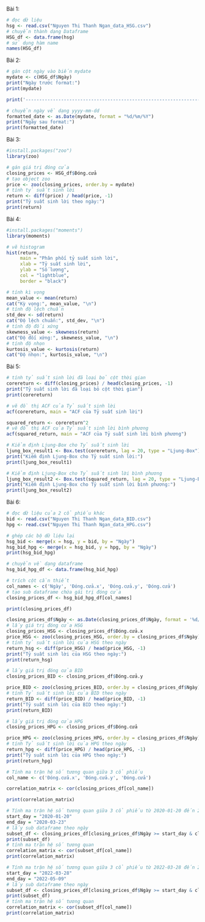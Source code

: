 Bài 1:
```{r}
# đọc dữ liệu
hsg <- read.csv("Nguyen Thi Thanh Ngan_data_HSG.csv")
# chuyển thành dạng Dataframe
HSG_df <- data.frame(hsg)
# sử dụng hàm name
names(HSG_df)
```
Bài 2:
```{r}
# gán cột ngày vào biến mydate
mydate <- c(HSG_df$Ngày)
print("Ngày trước format:")
print(mydate)

print('-------------------------------------------------------------------------------------------')

# chuyển ngày về dạng yyyy-mm-dd
formatted_date <- as.Date(mydate, format = "%d/%m/%Y")
print("Ngày sau format:")
print(formatted_date)
```
Bài 3:
```{r}
#install.packages("zoo")
library(zoo)
```

```{r}
# gán giá trị đóng cửa
closing_prices <- HSG_df$Đóng.cửa
# tạo object zoo
price <- zoo(closing_prices, order.by = mydate)
# tính tỷ suất sinh lời
return <- diff(price) / head(price, -1)
print("Tỷ suất sinh lời theo ngày:")
print(return)
```
Bài 4:
```{r}
#install.packages("moments")
library(moments)
```

```{r}
# vẽ histogram
hist(return, 
     main = "Phân phối tỷ suất sinh lời", 
     xlab = "Tỷ suất sinh lời", 
     ylab = "Số lượng",
     col = "lightblue",
     border = "black")
```

```{r}
# tính kì vọng
mean_value <- mean(return)
cat("Kỳ vọng:", mean_value, "\n")
# tính độ lệch chuẩn
std_dev <- sd(return)
cat("Độ lệch chuẩn:", std_dev, "\n")
# tính độ đối xứng
skewness_value <- skewness(return)
cat("Độ đối xứng:", skewness_value, "\n")
# tính độ nhọn
kurtosis_value <- kurtosis(return)
cat("Độ nhọn:", kurtosis_value, "\n")
```

Bài 5:
```{r}
# tính tỷ suất sinh lời đã loại bỏ cột thời gian
corereturn <- diff(closing_prices) / head(closing_prices, -1)
print("Tỷ suất sinh lời đã loại bỏ cột thời gian")
print(corereturn)
```

```{r}
# vẽ đồ thị ACF của Tỷ suất sinh lời
acf(corereturn, main = "ACF của Tỷ suất sinh lời")

squared_return <- corereturn^2
# vẽ đồ thị ACF của Tỷ suất sinh lời bình phương
acf(squared_return, main = "ACF của Tỷ suất sinh lời bình phương")
```

```{r}
# Kiểm định Ljung-Box cho Tỷ suất sinh lời
ljung_box_result1 <- Box.test(corereturn, lag = 20, type = "Ljung-Box")
print("Kiểm định Ljung-Box cho Tỷ suất sinh lời:")
print(ljung_box_result1)

# Kiểm định Ljung-Box cho Tỷ suất sinh lời bình phương
ljung_box_result2 <- Box.test(squared_return, lag = 20, type = "Ljung-Box")
print("Kiểm định Ljung-Box cho Tỷ suất sinh lời bình phương:")
print(ljung_box_result2)
```

Bài 6:
```{r}
# đọc dữ liệu của 2 cổ phiếu khác
bid <- read.csv("Nguyen Thi Thanh Ngan_data_BID.csv")
hpg <- read.csv("Nguyen Thi Thanh Ngan_data_HPG.csv")

# ghép các bộ dữ liệu lại
hsg_bid <- merge(x = hsg, y = bid, by = "Ngày")
hsg_bid_hpg <- merge(x = hsg_bid, y = hpg, by = "Ngày")
print(hsg_bid_hpg)
```

```{r}
# chuyển về dạng dataframe
hsg_bid_hpg_df <- data.frame(hsg_bid_hpg)

# trích cột cần thiết
col_names <- c('Ngày', 'Đóng.cửa.x', 'Đóng.cửa.y', 'Đóng.cửa')
# tạo sub dataframe chứa gái trị đóng cửa
closing_prices_df <- hsg_bid_hpg_df[col_names]

print(closing_prices_df)
```

```{r}
closing_prices_df$Ngày <- as.Date(closing_prices_df$Ngày, format = '%d/%m/%Y')
# lấy giá trị đóng cửa HSG
closing_prices_HSG <- closing_prices_df$Đóng.cửa.x
price_HSG <- zoo(closing_prices_HSG, order.by = closing_prices_df$Ngày)
# tính tỷ suất sinh lời của HSG theo ngày
return_hsg <- diff(price_HSG) / head(price_HSG, -1)
print("Tỷ suất sinh lời của HSG theo ngày:")
print(return_hsg)

```


```{r}
# lấy giá trị đóng cửa BID
closing_prices_BID <- closing_prices_df$Đóng.cửa.y

price_BID <- zoo(closing_prices_BID, order.by = closing_prices_df$Ngày)
# tính Tỷ suất sinh lời của BID theo ngày
return_BID <- diff(price_BID) / head(price_BID, -1)
print("Tỷ suất sinh lời của BID theo ngày:")
print(return_BID)
```


```{r}
# lấy giá trị đóng cửa HPG
closing_prices_HPG <- closing_prices_df$Đóng.cửa

price_HPG <- zoo(closing_prices_HPG, order.by = closing_prices_df$Ngày)
# tính Tỷ suất sinh lời của HPG theo ngày
return_hpg <- diff(price_HPG) / head(price_HPG, -1)
print("Tỷ suất sinh lời của HPG theo ngày:")
print(return_hpg)
```

```{r}
# Tính ma trận hệ số tương quan giữa 3 cổ phiếu
col_name <- c('Đóng.cửa.x', 'Đóng.cửa.y', 'Đóng.cửa')

correlation_matrix <- cor(closing_prices_df[col_name])

print(correlation_matrix)
```


```{r}
# Tính ma trận hệ số tương quan giữa 3 cổ phiếu từ 2020-01-20 đến 2020-03-23
start_day = "2020-01-20"
end_day = "2020-03-23"
# lấy sub dataframe theo ngày
subset_df <- closing_prices_df[closing_prices_df$Ngày >= start_day & closing_prices_df$Ngày <= end_day, ]
print(subset_df)
# tính ma trận hệ số tương quan
correlation_matrix <- cor(subset_df[col_name])
print(correlation_matrix)
```
```{r}
# Tính ma trận hệ số tương quan giữa 3 cổ phiếu từ 2022-03-28 đến 2022-05-09
start_day = "2022-03-28"
end_day = "2022-05-09"
# lấy sub dataframe theo ngày
subset_df <- closing_prices_df[closing_prices_df$Ngày >= start_day & closing_prices_df$Ngày <= end_day, ]
print(subset_df)
# tính ma trận hệ số tương quan
correlation_matrix <- cor(subset_df[col_name])
print(correlation_matrix)
```
  

